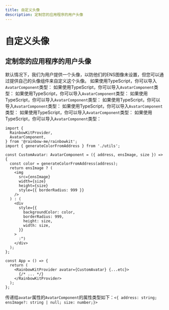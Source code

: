 ```yaml
---
title: 自定义头像
description: 定制您的应用程序的用户头像
---
```


# 自定义头像

## 定制您的应用程序的用户头像

默认情况下，我们为用户提供一个头像，以防他们的ENS图像未设置，但您可以通过提供自己的头像组件来自定义这个头像。 如果使用TypeScript，你可以导入`AvatarComponent`类型： 如果使用TypeScript，你可以导入`AvatarComponent`类型： 如果使用TypeScript，你可以导入`AvatarComponent`类型： 如果使用TypeScript，你可以导入`AvatarComponent`类型： 如果使用TypeScript，你可以导入`AvatarComponent`类型： 如果使用TypeScript，你可以导入`AvatarComponent`类型： 如果使用TypeScript，你可以导入`AvatarComponent`类型： 如果使用TypeScript，你可以导入`AvatarComponent`类型：

```tsx
import {
  RainbowKitProvider,
  AvatarComponent,
} from '@rainbow-me/rainbowkit';
import { generateColorFromAddress } from './utils';

const CustomAvatar: AvatarComponent = ({ address, ensImage, size }) => {
  const color = generateColorFromAddress(address);
  return ensImage ? (
    <img
      src={ensImage}
      width={size}
      height={size}
      style={{ borderRadius: 999 }}
    />
  ) : (
    <div
      style={{
        backgroundColor: color,
        borderRadius: 999,
        height: size,
        width: size,
      }}
    >
      :^)
    </div>
  );
};

const App = () => {
  return (
    <RainbowKitProvider avatar={CustomAvatar} {...etc}>
      {/* ... */}
    </RainbowKitProvider>
  );
};
```

传递给`avatar`属性的`AvatarComponent`的属性类型如下：`<{ address: string; ensImage?: string | null; size: number;}>`
